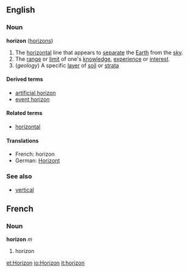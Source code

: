 ==English==
===Noun===
'''horizon''' ([[horizons]])
{{wikipedia}}

#The [[horizontal]] line that appears to [[separate]] the [[Earth]] from the [[sky]].
#The [[range]] or [[limit]] of one's [[knowledge]], [[experience]] or [[interest]].
#(''geology'') A specific [[layer]] of [[soil]] or [[strata]]

====Derived terms====
*[[artificial horizon]]
*[[event horizon]]

====Related terms====
*[[horizontal]]

====Translations====

*French:  horizon
*German:  [[Horizont]]

===See also===
*[[vertical]]

==French==

===Noun===

'''horizon''' ''m''

# horizon

[[et:Horizon]]
[[io:Horizon]]
[[it:horizon]]